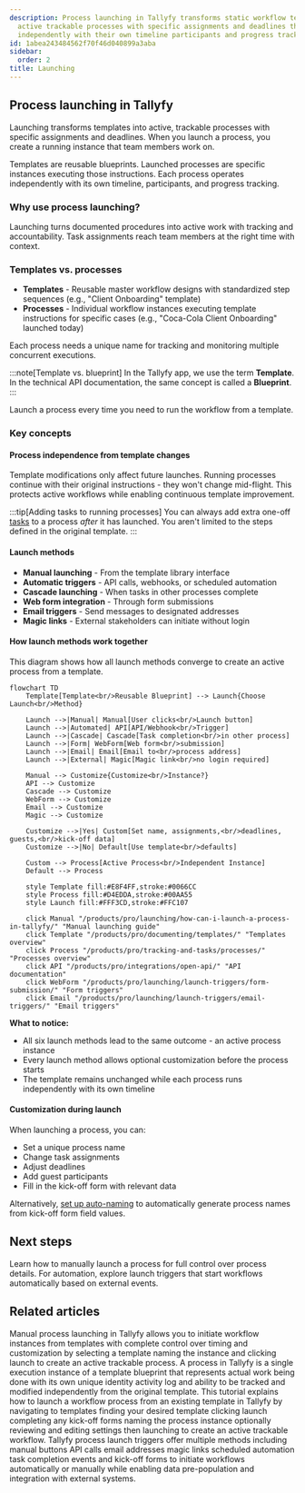 ```yaml
---
description: Process launching in Tallyfy transforms static workflow templates into
  active trackable processes with specific assignments and deadlines that operate
  independently with their own timeline participants and progress tracking.
id: 1abea243484562f70f46d040899a3aba
sidebar:
  order: 2
title: Launching
---
```


## Process launching in Tallyfy

Launching transforms templates into active, trackable processes with specific assignments and deadlines. When you launch a process, you create a running instance that team members work on.

Templates are reusable blueprints. Launched processes are specific instances executing those instructions. Each process operates independently with its own timeline, participants, and progress tracking.

### Why use process launching?

Launching turns documented procedures into active work with tracking and accountability. Task assignments reach team members at the right time with context.

### Templates vs. processes

*   **Templates** - Reusable master workflow designs with standardized step sequences (e.g., "Client Onboarding" template)
*   **Processes** - Individual workflow instances executing template instructions for specific cases (e.g., "Coca-Cola Client Onboarding" launched today)

Each process needs a unique name for tracking and monitoring multiple concurrent executions.

:::note[Template vs. blueprint]
In the Tallyfy app, we use the term **Template**. In the technical API documentation, the same concept is called a **Blueprint**.
:::

Launch a process every time you need to run the workflow from a template.

### Key concepts

#### Process independence from template changes
Template modifications only affect future launches. Running processes continue with their original instructions - they won't change mid-flight. This protects active workflows while enabling continuous template improvement.

:::tip[Adding tasks to running processes]
You can always add extra one-off [tasks](/products/pro/tracking-and-tasks/tasks/) to a process *after* it has launched. You aren't limited to the steps defined in the original template.
:::

#### Launch methods

*   **Manual launching** - From the template library interface
*   **Automatic triggers** - API calls, webhooks, or scheduled automation
*   **Cascade launching** - When tasks in other processes complete
*   **Web form integration** - Through form submissions
*   **Email triggers** - Send messages to designated addresses
*   **Magic links** - External stakeholders can initiate without login

#### How launch methods work together

This diagram shows how all launch methods converge to create an active process from a template.

```mermaid
flowchart TD
    Template[Template<br/>Reusable Blueprint] --> Launch{Choose Launch<br/>Method}
    
    Launch -->|Manual| Manual[User clicks<br/>Launch button]
    Launch -->|Automated| API[API/Webhook<br/>Trigger]
    Launch -->|Cascade| Cascade[Task completion<br/>in other process]
    Launch -->|Form| WebForm[Web form<br/>submission]
    Launch -->|Email| Email[Email to<br/>process address]
    Launch -->|External| Magic[Magic link<br/>no login required]
    
    Manual --> Customize{Customize<br/>Instance?}
    API --> Customize
    Cascade --> Customize
    WebForm --> Customize
    Email --> Customize
    Magic --> Customize
    
    Customize -->|Yes| Custom[Set name, assignments,<br/>deadlines, guests,<br/>kick-off data]
    Customize -->|No| Default[Use template<br/>defaults]
    
    Custom --> Process[Active Process<br/>Independent Instance]
    Default --> Process
    
    style Template fill:#E8F4FF,stroke:#0066CC
    style Process fill:#D4EDDA,stroke:#00AA55
    style Launch fill:#FFF3CD,stroke:#FFC107
    
    click Manual "/products/pro/launching/how-can-i-launch-a-process-in-tallyfy/" "Manual launching guide"
    click Template "/products/pro/documenting/templates/" "Templates overview"
    click Process "/products/pro/tracking-and-tasks/processes/" "Processes overview"
    click API "/products/pro/integrations/open-api/" "API documentation"
    click WebForm "/products/pro/launching/launch-triggers/form-submission/" "Form triggers"
    click Email "/products/pro/launching/launch-triggers/email-triggers/" "Email triggers"
```

**What to notice:**
- All six launch methods lead to the same outcome - an active process instance
- Every launch method allows optional customization before the process starts
- The template remains unchanged while each process runs independently with its own timeline

#### Customization during launch
When launching a process, you can:
*   Set a unique process name
*   Change task assignments
*   Adjust deadlines
*   Add guest participants
*   Fill in the kick-off form with relevant data

Alternatively, [set up auto-naming](/products/pro/tracking-and-tasks/processes/edit-processes/how-can-i-auto-name-a-process-in-tallyfy/) to automatically generate process names from kick-off form field values.


<PageTree />

## Next steps

Learn how to manually launch a process for full control over process details. For automation, explore launch triggers that start workflows automatically based on external events.


## Related articles
<CardGrid>
<LinkTitleCard header="<b>Launching > Launch manually</b>" href="/products/pro/launching/how-can-i-launch-a-process-in-tallyfy/" > Manual process launching in Tallyfy allows you to initiate workflow instances from templates with complete control over timing and customization by selecting a template naming the instance and clicking launch to create an active trackable process. </LinkTitleCard>
<LinkTitleCard header="<b>Tracking And Tasks > More about processes</b>" href="/products/pro/tracking-and-tasks/processes/" > A process in Tallyfy is a single execution instance of a template blueprint that represents actual work being done with its own unique identity activity log and ability to be tracked and modified independently from the original template. </LinkTitleCard>
<LinkTitleCard header="<b>Tutorials > Launch a process</b>" href="/products/pro/tutorials/your-first-process/" > This tutorial explains how to launch a workflow process from an existing template in Tallyfy by navigating to templates finding your desired template clicking launch completing any kick-off forms naming the process instance optionally reviewing and editing settings then launching to create an active trackable workflow. </LinkTitleCard>
<LinkTitleCard header="<b>Launching > Triggers</b>" href="/products/pro/launching/triggers/" > Tallyfy process launch triggers offer multiple methods including manual buttons API calls email addresses magic links scheduled automation task completion events and kick-off forms to initiate workflows automatically or manually while enabling data pre-population and integration with external systems. </LinkTitleCard>
</CardGrid>